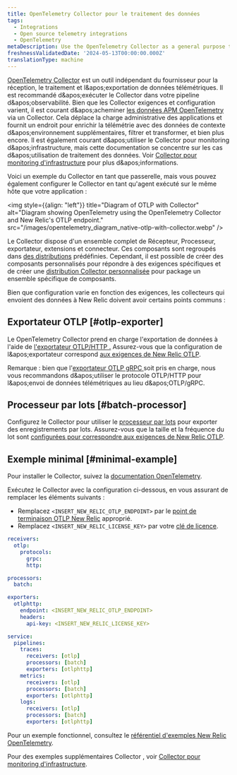 ```yaml
---
title: OpenTelemetry Collector pour le traitement des données
tags:
  - Integrations
  - Open source telemetry integrations
  - OpenTelemetry
metaDescription: Use the OpenTelemetry Collector as a general purpose telemetry data processing tool
freshnessValidatedDate: '2024-05-13T00:00:00.000Z'
translationType: machine
---
```


[OpenTelemetry Collector](https://opentelemetry.io/docs/collector/) est un outil indépendant du fournisseur pour la réception, le traitement et l&amp;apos;exportation de données télémétriques. Il est recommandé d&amp;apos;exécuter le Collector dans votre pipeline d&amp;apos;observabilité. Bien que les Collector exigences et configuration varient, il est courant d&amp;apos;acheminer [les données APM OpenTelemetry ](/docs/opentelemetry/get-started/apm-monitoring/opentelemetry-apm-intro)via un Collector. Cela déplace la charge administrative des applications et fournit un endroit pour enrichir la télémétrie avec des données de contexte d&amp;apos;environnement supplémentaires, filtrer et transformer, et bien plus encore. Il est également courant d&amp;apos;utiliser le Collector pour monitoring d&amp;apos;infrastructure, mais cette documentation se concentre sur les cas d&amp;apos;utilisation de traitement des données. Voir [Collector pour monitoring d'infrastructure](/docs/opentelemetry/get-started/collector-infra-monitoring/opentelemetry-collector-infra-intro) pour plus d&amp;apos;informations.

Voici un exemple du Collector en tant que passerelle, mais vous pouvez également configurer le Collector en tant qu'agent exécuté sur le même hôte que votre application :

<img style={{align: "left"}} title="Diagram of OTLP with Collector" alt="Diagram showing OpenTelemetry using the OpenTelemetry Collector and New Relic's OTLP endpoint." src="/images/opentelemetry_diagram_native-otlp-with-collector.webp" />

Le Collector dispose d'un ensemble complet de Récepteur, Processeur, exportateur, extensions et connecteur. Ces composants sont regroupés dans [des distributions](https://opentelemetry.io/docs/collector/distributions/) prédéfinies. Cependant, il est possible de créer des composants personnalisés pour répondre à des exigences spécifiques et de créer une [distribution Collector personnalisée](https://opentelemetry.io/docs/collector/custom-collector/) pour package un ensemble spécifique de composants.

Bien que configuration varie en fonction des exigences, les collecteurs qui envoient des données à New Relic doivent avoir certains points communs :

## Exportateur OTLP [#otlp-exporter]

Le OpenTelemetry Collector prend en charge l'exportation de données à l'aide de [l'exportateur OTLP/HTTP .](https://github.com/open-telemetry/opentelemetry-collector/tree/main/exporter/otlphttpexporter) Assurez-vous que la configuration de l&amp;apos;exportateur correspond [aux exigences de New Relic OTLP](/docs/opentelemetry/best-practices/opentelemetry-otlp/#configure-endpoint-port-protocol).

Remarque : bien que l'[exportateur OTLP gRPC ](https://github.com/open-telemetry/opentelemetry-collector/tree/main/exporter/otlpexporter)soit pris en charge, nous vous recommandons d&amp;apos;utiliser le protocole OTLP/HTTP pour l&amp;apos;envoi de données télémétriques au lieu d&amp;apos;OTLP/gRPC.

## Processeur par lots [#batch-processor]

Configurez le Collector pour utiliser le [processeur par lots](https://github.com/open-telemetry/opentelemetry-collector/tree/main/processor/batchprocessor) pour exporter des enregistrements par lots. Assurez-vous que la taille et la fréquence du lot sont [configurées pour correspondre aux exigences de New Relic OTLP](/docs/opentelemetry/best-practices/opentelemetry-otlp/#payload-limits).

## Exemple minimal [#minimal-example]

Pour installer le Collector, suivez la [documentation OpenTelemetry](https://opentelemetry.io/docs/collector/installation/).

Exécutez le Collector avec la configuration ci-dessous, en vous assurant de remplacer les éléments suivants :

* Remplacez `<INSERT_NEW_RELIC_OTLP_ENDPOINT>` par le [point de terminaison OTLP New Relic](/docs/opentelemetry/best-practices/opentelemetry-otlp/#endpoint-port-protocol) approprié.
* Remplacez `<INSERT_NEW_RELIC_LICENSE_KEY>` par votre [clé de licence](/docs/opentelemetry/best-practices/opentelemetry-otlp/#endpoint-port-protocol/#prereqs).

```yaml
receivers:
  otlp:
    protocols:
      grpc:
      http:

processors:
  batch:

exporters:
  otlphttp:
    endpoint: <INSERT_NEW_RELIC_OTLP_ENDPOINT>
    headers:
      api-key: <INSERT_NEW_RELIC_LICENSE_KEY>

service:
  pipelines:
    traces:
      receivers: [otlp]
      processors: [batch]
      exporters: [otlphttp]
    metrics:
      receivers: [otlp]
      processors: [batch]
      exporters: [otlphttp]
    logs:
      receivers: [otlp]
      processors: [batch]
      exporters: [otlphttp]
```

Pour un exemple fonctionnel, consultez le [référentiel d'exemples New Relic OpenTelemetry](https://github.com/newrelic/newrelic-opentelemetry-examples/tree/main/other-examples/collector/nr-config).

Pour des exemples supplémentaires Collector , voir [Collector pour monitoring d'infrastructure](/docs/opentelemetry/get-started/collector-infra-monitoring/opentelemetry-collector-infra-intro).